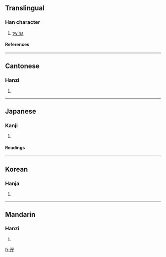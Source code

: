 ==Translingual==
===Han character===
{{Han char|rn=39|rad=子|as=03|sn=6|four=1744<sub>7</sub>|canj=弓木弓木 (NDND)}}
# [[twins]]
====References====
{{Han ref|kx=0277.170|dkj=06941|dj=0545.060|hdz=21011.010|uh=5B56|ud=23382|bh=C9D3|bd=51667}}
----
==Cantonese==
===Hanzi===
{{yue-hanzi|jyut=|y=ma1}}
# {{defn|Cantonese}}
----
==Japanese==
===Kanji===
{{ja-kanji|grade=|rs=子03}}
# {{defn|Japanese}} 
====Readings====
{{ja-readings|on=[[し]] (shi), [[じ]] (ji)|kun=[[ふたご]] (futago)}}
----
==Korean==
===Hanja===
{{ko-hanja|hangeul=자|rv=ja|mr=cha}}
# {{defn|Korean}}
----
==Mandarin==
===Hanzi===
{{cmn-hanzi|pin=[[zī]] ([[zi1]])|wg=tzu<sup>1</sup>}}
# {{defn|Mandarin}}

[[fr:孖]]